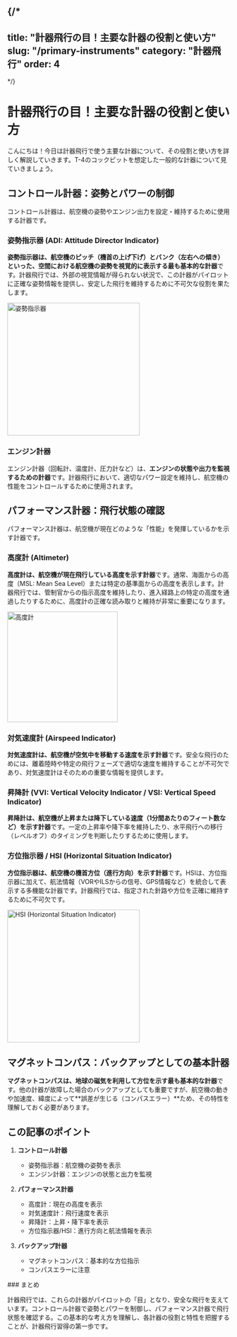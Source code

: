 {/*
---
title: "計器飛行の目！主要な計器の役割と使い方"
slug: "/primary-instruments"
category: "計器飛行"
order: 4
---
*/}

# 計器飛行の目！主要な計器の役割と使い方

こんにちは！今日は計器飛行で使う主要な計器について、その役割と使い方を詳しく解説していきます。T-4のコックピットを想定した一般的な計器について見ていきましょう。

## コントロール計器：姿勢とパワーの制御

コントロール計器は、航空機の姿勢やエンジン出力を設定・維持するために使用する計器です。

### 姿勢指示器 (ADI: Attitude Director Indicator)
**姿勢指示器は、航空機のピッチ（機首の上げ下げ）とバンク（左右への傾き）といった、空間における航空機の姿勢を視覚的に表示する最も基本的な計器**です。計器飛行では、外部の視覚情報が得られない状況で、この計器がパイロットに正確な姿勢情報を提供し、安定した飛行を維持するために不可欠な役割を果たします。

<Image 
  src="/images/attitude-indicator.png" 
  alt="姿勢指示器" 
  caption="典型的な姿勢指示器の表示" 
  width="300px" 
/>

### エンジン計器
エンジン計器（回転計、温度計、圧力計など）は、**エンジンの状態や出力を監視するための計器**です。計器飛行において、適切なパワー設定を維持し、航空機の性能をコントロールするために使用されます。

## パフォーマンス計器：飛行状態の確認

パフォーマンス計器は、航空機が現在どのような「性能」を発揮しているかを示す計器です。

### 高度計 (Altimeter)
**高度計は、航空機が現在飛行している高度を示す計器**です。通常、海面からの高度（MSL: Mean Sea Level）または特定の基準面からの高度を表示します。計器飛行では、管制官からの指示高度を維持したり、進入経路上の特定の高度を通過したりするために、高度計の正確な読み取りと維持が非常に重要になります。

<Image 
  src="/images/altimeter.png" 
  alt="高度計" 
  caption="高度計の表示例" 
  width="250px" 
/>

### 対気速度計 (Airspeed Indicator)
**対気速度計は、航空機が空気中を移動する速度を示す計器**です。安全な飛行のためには、離着陸時や特定の飛行フェーズで適切な速度を維持することが不可欠であり、対気速度計はそのための重要な情報を提供します。

### 昇降計 (VVI: Vertical Velocity Indicator / VSI: Vertical Speed Indicator)
**昇降計は、航空機が上昇または降下している速度（1分間あたりのフィート数など）を示す計器**です。一定の上昇率や降下率を維持したり、水平飛行への移行（レベルオフ）のタイミングを判断したりするために使用します。

### 方位指示器 / HSI (Horizontal Situation Indicator)
**方位指示器は、航空機の機首方位（進行方向）を示す計器**です。HSIは、方位指示器に加えて、航法情報（VORやILSからの信号、GPS情報など）を統合して表示する多機能な計器です。計器飛行では、指定された針路や方位を正確に維持するために不可欠です。

<Image 
  src="/images/hsi.png" 
  alt="HSI (Horizontal Situation Indicator)" 
  caption="HSIの表示例と主要な情報" 
  width="300px" 
/>

## マグネットコンパス：バックアップとしての基本計器
**マグネットコンパスは、地球の磁気を利用して方位を示す最も基本的な計器**です。他の計器が故障した場合のバックアップとしても重要ですが、航空機の動きや加速度、緯度によって**誤差が生じる（コンパスエラー）**ため、その特性を理解しておく必要があります。

## この記事のポイント

1. **コントロール計器**
   - 姿勢指示器：航空機の姿勢を表示
   - エンジン計器：エンジンの状態と出力を監視

2. **パフォーマンス計器**
   - 高度計：現在の高度を表示
   - 対気速度計：飛行速度を表示
   - 昇降計：上昇・降下率を表示
   - 方位指示器/HSI：進行方向と航法情報を表示

3. **バックアップ計器**
   - マグネットコンパス：基本的な方位指示
   - コンパスエラーに注意

<section className="section-summary">
### まとめ

計器飛行では、これらの計器がパイロットの「目」となり、安全な飛行を支えています。コントロール計器で姿勢とパワーを制御し、パフォーマンス計器で飛行状態を確認する。この基本的な考え方を理解し、各計器の役割と特性を把握することが、計器飛行習得の第一歩です。
</section> 
